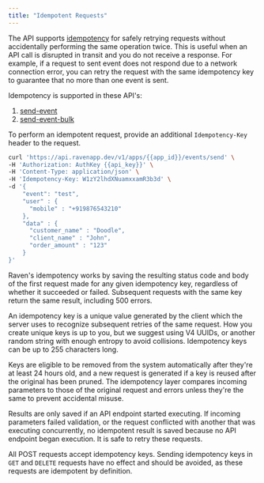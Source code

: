 ```yaml
---
title: "Idempotent Requests"
---
```


The API supports [idempotency](https://en.wikipedia.org/wiki/Idempotence) for safely retrying requests without accidentally performing the same operation twice. This is useful when an API call is disrupted in transit and you do not receive a response. For example, if a request to sent event does not respond due to a network connection error, you can retry the request with the same idempotency key to guarantee that no more than one event is sent.

Idempotency is supported in these API's:

1. [send-event](/api-reference/send-event)
2. [send-event-bulk](/api-reference/send-event-bulk)

To perform an idempotent request, provide an additional `Idempotency-Key` header to the request.

```bash curl
curl 'https://api.ravenapp.dev/v1/apps/{{app_id}}/events/send' \
-H 'Authorization: AuthKey {{api_key}}' \
-H 'Content-Type: application/json' \
-H 'Idempotency-Key: W1zY2lhdXNuamxxamR3b3d' \
-d '{
	"event": "test",
    "user" : {
      "mobile" : "+919876543210"
    },
    "data" : {
      "customer_name" : "Doodle",
      "client_name" : "John",
      "order_amount" : "123"
    }
}'
```

Raven's idempotency works by saving the resulting status code and body of the first request made for any given idempotency key, regardless of whether it succeeded or failed. Subsequent requests with the same key return the same result, including 500 errors.

An idempotency key is a unique value generated by the client which the server uses to recognize subsequent retries of the same request. How you create unique keys is up to you, but we suggest using V4 UUIDs, or another random string with enough entropy to avoid collisions. Idempotency keys can be up to 255 characters long.

Keys are eligible to be removed from the system automatically after they're at least 24 hours old, and a new request is generated if a key is reused after the original has been pruned. The idempotency layer compares incoming parameters to those of the original request and errors unless they're the same to prevent accidental misuse.

Results are only saved if an API endpoint started executing. If incoming parameters failed validation, or the request conflicted with another that was executing concurrently, no idempotent result is saved because no API endpoint began execution. It is safe to retry these requests.

All POST requests accept idempotency keys. Sending idempotency keys in `GET` and `DELETE` requests have no effect and should be avoided, as these requests are idempotent by definition.
